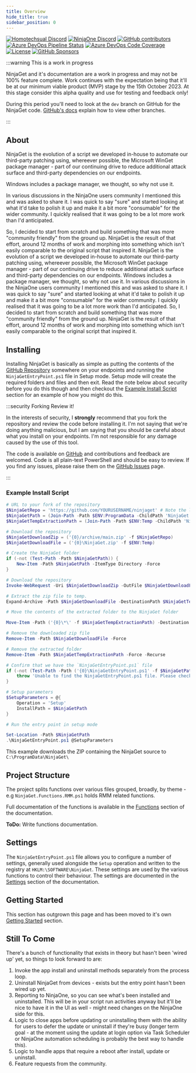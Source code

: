 ```yaml
---
title: Overview
hide_title: true
sidebar_position: 0
---
```


[![Homotechsual Discord](https://img.shields.io/discord/1075421628424523816?style=for-the-badge&logo=discord&logoColor=white&label=Homotechsual%20Discord)](https://discord.gg/NrCjh5ht7K)
[![NinjaOne Discord](https://img.shields.io/discord/676451788395642880?style=for-the-badge&logo=discord&logoColor=white&label=NinjaOne%20Discord)](https://discord.gg/NinjaOne)
[![GitHub contributors](https://img.shields.io/github/contributors/homotechsual/ninjaget?style=for-the-badge&logo=github)](https://github.com/homotechsual/ninjaget/)
[![Azure DevOps Pipeline Status](https://img.shields.io/azure-devops/tests/MSPsUK/MSPsUK/4?style=for-the-badge)](https://dev.azure.com/MSPsUK/NinjaGet/_build?definitionId=4)
[![Azure DevOps Code Coverage](https://img.shields.io/azure-devops/coverage/MSPsUK/MSPsUK/4?style=for-the-badge)](https://dev.azure.com/MSPsUK/NinjaGet/_build?definitionId=4)
[![License](https://img.shields.io/github/license/homotechsual/HaloAPI?style=for-the-badge)](https://mit.license.homotechsual.dev)
[![GitHub Sponsors](https://img.shields.io/github/sponsors/homotechsual?style=for-the-badge)](https://github.com/sponsors/homotechsual/)

:::warning This is a work in progress

NinjaGet and it's documentation are a work in progress and may not be 100% feature complete. Work continues with the expectation being that it'll be at our minimum viable product (MVP) stage by the 15th October 2023. At this stage consider this alpha quality and use for testing and feedback only!

During this period you'll need to look at the `dev` branch on GitHub for the NinjaGet code. [GitHub's docs](https://docs.github.com/en/repositories/configuring-branches-and-merges-in-your-repository/managing-branches-in-your-repository/viewing-branches-in-your-repository) explain how to view other branches.

:::

## About

NinjaGet is the evolution of a script we developed in-house to automate our third-party patching using, whereever possible, the Microsoft WinGet package manager - part of our continuing drive to reduce additional attack surface and third-party dependencies on our endpoints.

Windows includes a package manager, we thought, so why not use it.

In various discussions in the NinjaOne users community I mentioned this and was asked to share it. I was quick to say "sure" and started looking at what it'd take to polish it up and make it a bit more "consumable" for the wider community. I quickly realised that it was going to be a lot more work than I'd anticipated.

So, I decided to start from scratch and build something that was more "community friendly" from the ground up. NinjaGet is the result of that effort, around 12 months of work and morphing into something which isn't easily comparable to the original script that inspired it. 
NinjaGet is the evolution of a script we developed in-house to automate our third-party patching using, whereever possible, the Microsoft WinGet package manager - part of our continuing drive to reduce additional attack surface and third-party dependencies on our endpoints. Windows includes a package manager, we thought, so why not use it. In various discussions in the NinjaOne users community I mentioned this and was asked to share it. I was quick to say "sure" and started looking at what it'd take to polish it up and make it a bit more "consumable" for the wider community. I quickly realised that it was going to be a lot more work than I'd anticipated. So, I decided to start from scratch and build something that was more "community friendly" from the ground up. NinjaGet is the result of that effort, around 12 months of work and morphing into something which isn't easily comparable to the original script that inspired it.

## Installing

Installing NinjaGet is basically as simple as putting the contents of the [GitHub Repository](https://github.com/homotechsual/ninjaget) somewhere on your endpoints and running the `NinjaGetEntryPoint.ps1` file in Setup mode. Setup mode will create the required folders and files and then exit. Read the note below about security before you do this though and then checkout the [Example Install Script](#example-install-script) section for an example of how you might do this.

:::security Forking Review it!

In the interests of security, I **strongly** recommend that you fork the repository and review the code before installing it. I'm not saying that we're doing anything malicious, but I am saying that you should be careful about what you install on your endpoints. I'm not responsible for any damage caused by the use of this tool.

The code is available on [GitHub](https://github.com/homotechsual/ninjaget) and contributions and feedback are welcomed. Code is all plain-text PowerShell and should be easy to review. If you find any issues, please raise them on the [GitHub Issues](https://github.com/homotechsual/ninjaget/issues) page.

:::

### Example Install Script

```powershell
# URL to your fork of the repository
$NinjaGetRepo = 'https://github.com/YOURUSERNAME/ninjaget' # Note the lack of trailing `/` please.
$NinjaGetPath = (Join-Path -Path $ENV:ProgramData -ChildPath 'NinjaGet')
$NinjaGetTempExtractionPath = (Join-Path -Path $ENV:Temp -ChildPath 'NinjaGet')

# Download the repository
$NinjaGetDownloadZip = ('{0}/archive/main.zip' -f $NinjaGetRepo)
$NinjaGetDownloadFile = ('{0}\NinjaGet.zip' -f $ENV:Temp)

# Create the NinjaGet folder
if (-not (Test-Path -Path $NinjaGetPath)) {
    New-Item -Path $NinjaGetPath -ItemType Directory -Force
}

# Download the repository
Invoke-WebRequest -Uri $NinjaGetDownloadZip -OutFile $NinjaGetDownloadFile

# Extract the zip file to temp.
Expand-Archive -Path $NinjaGetDownloadFile -DestinationPath $NinjaGetTempExtractionPath -Force

# Move the contents of the extracted folder to the NinjaGet folder

Move-Item -Path ('{0}\*\' -f $NinjaGetTempExtractionPath) -Destination $NinjaGetPath -Force -Verbose -Recurse

# Remove the downloaded zip file
Remove-Item -Path $NinjaGetDownloadFile -Force

# Remove the extracted folder
Remove-Item -Path $NinjaGetTempExtractionPath -Force -Recurse

# Confirm that we have the `NinjaGetEntryPoint.ps1` file
if (-not (Test-Path -Path ('{0}\NinjaGetEntryPoint.ps1' -f $NinjaGetPath))) {
    throw 'Unable to find the NinjaGetEntryPoint.ps1 file. Please check the installation.'
}

# Setup parameters
$SetupParameters = @{
    Operation = 'Setup'
    InstallPath = $NinjaGetPath
}

# Run the entry point in setup mode

Set-Location -Path $NinjaGetPath
.\NinjaGetEntryPoint.ps1 @SetupParameters
```

This example downloads the ZIP containing the NinjaGet source to `C:\ProgramData\NinjaGet\`

## Project Structure

The project splits functions over various files grouped, broadly, by theme - e.g `NinjaGet.Functions.RMM.ps1` holds RMM related functions.

Full documentation of the functions is available in the [Functions](./functions/) section of the documentation.

**ToDo:** Write functions documentation.

## Settings

The `NinjaGetEntryPoint.ps1` file allows you to configure a number of settings, generally used alongside the `Setup` operation and written to the registry at `HKLM:\SOFTWARE\NinjaGet`. These settings are used by the various functions to control their behaviour. The settings are documented in the [Settings](./settings/) section of the documentation.

## Getting Started

This section has outgrown this page and has been moved to it's own [Getting Started](./category/getting-started/) section.

## Still To Come

There's a bunch of functionality that exists in theory but hasn't been 'wired up' yet, so things to look forward to are:

1. Invoke the app install and uninstall methods separately from the process loop.
2. Uninstall NinjaGet from devices - exists but the entry point hasn't been wired up yet.
3. Reporting to NinjaOne, so you can see what's been installed and uninstalled. This will be in your script run activities anyway but it'll be nice to have it in the UI as well - might need changes on the NinjaOne side for this.
4. Logic to close apps before updating or uninstalling them with the ability for users to defer the update or uninstall if they're busy (longer term goal - at the moment using the update at login option via Task Scheduler or NinjaOne automation scheduling is probably the best way to handle this).
5. Logic to handle apps that require a reboot after install, update or uninstall.
5. Feature requests from the community.

